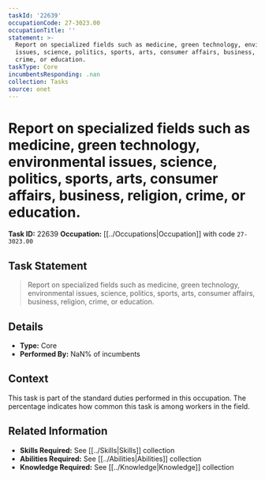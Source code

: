 ```yaml
---
taskId: '22639'
occupationCode: 27-3023.00
occupationTitle: ''
statement: >-
  Report on specialized fields such as medicine, green technology, environmental
  issues, science, politics, sports, arts, consumer affairs, business, religion,
  crime, or education.
taskType: Core
incumbentsResponding: .nan
collection: Tasks
source: onet
---
```

# Report on specialized fields such as medicine, green technology, environmental issues, science, politics, sports, arts, consumer affairs, business, religion, crime, or education.

**Task ID:** 22639
**Occupation:** [[../Occupations|Occupation]] with code `27-3023.00`

## Task Statement

> Report on specialized fields such as medicine, green technology, environmental issues, science, politics, sports, arts, consumer affairs, business, religion, crime, or education.

## Details

- **Type:** Core
- **Performed By:** NaN% of incumbents

## Context

This task is part of the standard duties performed in this occupation. The percentage indicates how common this task is among workers in the field.

## Related Information

- **Skills Required:** See [[../Skills|Skills]] collection
- **Abilities Required:** See [[../Abilities|Abilities]] collection
- **Knowledge Required:** See [[../Knowledge|Knowledge]] collection
